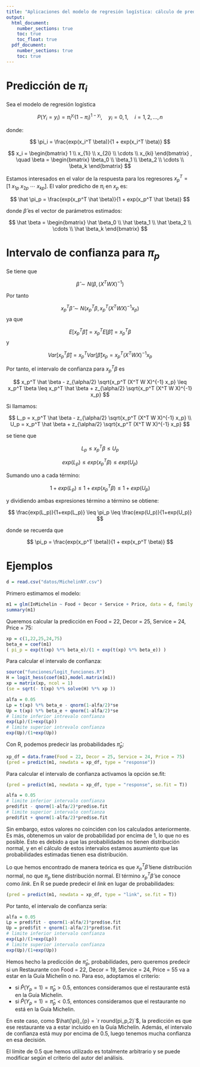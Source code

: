 ```yaml
---
title: "Aplicaciones del modelo de regresión logística: cálculo de predicciones"
output: 
  html_document:
    number_sections: true
    toc: true
    toc_float: true
  pdf_document:
    number_sections: true
    toc: true
---
```


# Predicción de $\pi_i$

Sea el modelo de regresión logística

$$
P(Y_i = y_i) = \pi_i^{y_i} (1 - \pi_i)^{1-y_i}, \quad y_i = 0,1, \quad i = 1,2,\ldots,n
$$

donde:

$$
\pi_i = \frac{exp(x_i^T \beta)}{1 + exp(x_i^T \beta)}
$$



$$
x_i = 
\begin{bmatrix}
1 \\ x_{1i} \\ x_{2i} \\ \cdots \\ x_{ki}
\end{bmatrix}
, \quad
\beta = 
\begin{bmatrix}
\beta_0 \\ \beta_1 \\ \beta_2 \\ \cdots \\ \beta_k
\end{bmatrix}
$$

Estamos interesados en el valor de la respuesta para los regresores $x_p^T = [1 \ x_{1p} \ x_{2p} \ \cdots \ x_{kp}]$. El valor predicho de $\pi_i$ en $x_p$ es:

$$
\hat \pi_p = \frac{exp(x_p^T \hat \beta)}{1 + exp(x_p^T \hat \beta)}
$$

donde $\hat \beta$ es el vector de parámetros estimados:

$$
\hat \beta = 
\begin{bmatrix}
\hat \beta_0 \\ \hat \beta_1 \\ \hat \beta_2 \\ \cdots \\ \hat \beta_k
\end{bmatrix}
$$

# Intervalo de confianza para $\pi_p$

Se tiene que

$$
\hat \beta \sim N(\beta,(X^T W X)^{-1})
$$

Por tanto

$$
x_p^T \hat \beta \sim N(x_p^T \beta, x_p^T (X^T W X)^{-1} x_p)
$$
ya que

$$
E[x_p^T \hat \beta] = x_p^T E[\hat \beta] = x_p^T \beta
$$
y

$$
Var[x_p^T \hat \beta]  = x_p^T Var[\hat \beta] x_p = x_p^T (X^T W X)^{-1} x_p
$$

Por tanto, el intervalo de confianza para $x_p^T \beta$ es

$$
x_p^T \hat \beta - z_{\alpha/2} \sqrt{x_p^T (X^T W X)^{-1} x_p} \leq x_p^T \beta \leq x_p^T \hat \beta + z_{\alpha/2} \sqrt{x_p^T (X^T W X)^{-1} x_p}
$$

Si llamamos:

$$
L_p = x_p^T \hat \beta - z_{\alpha/2} \sqrt{x_p^T (X^T W X)^{-1} x_p} \\
U_p = x_p^T \hat \beta + z_{\alpha/2} \sqrt{x_p^T (X^T W X)^{-1} x_p}
$$

se tiene que

$$
L_p  \leq x_p^T \beta \leq U_p
$$

$$
exp(L_p)  \leq exp(x_p^T \beta) \leq exp(U_p) 
$$

Sumando uno a cada término:

$$
1 + exp(L_p)  \leq 1 + exp(x_p^T \beta) \leq 1 + exp(U_p)
$$

y dividiendo ambas expresiones término a término se obtiene:

$$
\frac{exp(L_p)}{1+exp(L_p)} \leq \pi_p \leq \frac{exp(U_p)}{1+exp(U_p)}
$$

donde se recuerda que

$$
\pi_p = \frac{exp(x_p^T \beta)}{1 + exp(x_p^T \beta)}
$$

# Ejemplos

```r
d = read.csv("datos/MichelinNY.csv")
```

Primero estimamos el modelo:

```r
m1 = glm(InMichelin ~ Food + Decor + Service + Price, data = d, family = binomial)
summary(m1)
```

Queremos calcular la predicción en Food = 22, Decor = 25, Service = 24, Price = 75:

```r
xp = c(1,22,25,24,75)
beta_e = coef(m1)
( pi_p = exp(t(xp) %*% beta_e)/(1 + exp(t(xp) %*% beta_e)) ) 
```

Para calcular el intervalo de confianza:

```r
source("funciones/logit_funciones.R")
H = logit_hess(coef(m1),model.matrix(m1))
xp = matrix(xp, ncol = 1)
(se = sqrt(- t(xp) %*% solve(H) %*% xp ))
```

```r
alfa = 0.05
Lp = t(xp) %*% beta_e - qnorm(1-alfa/2)*se
Up = t(xp) %*% beta_e + qnorm(1-alfa/2)*se
# limite inferior intrevalo confianza
exp(Lp)/(1+exp(Lp))
# limite superior intrevalo confianza
exp(Up)/(1+exp(Up))
```

Con R, podemos predecir las probabilidades $\hat \pi_p$:

```r
xp_df = data.frame(Food = 22, Decor = 25, Service = 24, Price = 75)
(pred = predict(m1, newdata = xp_df, type = "response"))
```
Para calcular el intervalo de confianza activamos la opción se.fit:

```r
(pred = predict(m1, newdata = xp_df, type = "response", se.fit = T))
```

```r
alfa = 0.05
# limite inferior intervalo confianza
pred$fit - qnorm(1-alfa/2)*pred$se.fit
# limite superior intervalo confianza
pred$fit + qnorm(1-alfa/2)*pred$se.fit
```

Sin embargo, estos valores no coinciden con los calculados anteriormente. Es más, obtenemos un valor de probabilidad por encima de 1, lo que no es posible. Esto es debido a que las probabilidades no tienen distribución normal, y en el cálculo de estos intervalos estamos asumiento que las probabilidades estimadas tienen esa distribución. 

Lo que hemos encontrado de manera teórica es que $x_p^T \hat \beta$ tiene distribución normal, no que $\pi_p$ tiene distribución normal. El término $x_p^T \hat \beta$ se conoce como *link*. En R se puede predecir el *link* en lugar de probabilidades:

```r
(pred = predict(m1, newdata = xp_df, type = "link", se.fit = T))
```
Por tanto, el intervalo de confianza sería:

```r
alfa = 0.05
Lp = pred$fit - qnorm(1-alfa/2)*pred$se.fit
Up = pred$fit + qnorm(1-alfa/2)*pred$se.fit
# limite inferior intervalo confianza
exp(Lp)/(1+exp(Lp))
# limite superior intervalo confianza
exp(Up)/(1+exp(Up))
```

Hemos hecho la predicción de $\hat \pi_p$, probabilidades, pero queremos predecir si un Restaurante con Food = 22, Decor = 19, Service = 24, Price = 55 va a estar en la Guía Michelín o no. Para eso, adoptamos el criterio: 

- si  $\hat P(Y_p = 1) = \hat \pi_p > 0.5$, entonces consideramos que el restaurante está en la Guía Michelin. 
- si  $\hat P(Y_p = 1) = \hat \pi_p < 0.5$, entonces consideramos que el restaurante no está en la Guía Michelin. 

En este caso, como $\hat{\pi}_{p} = `r round(pi_p,2)`$, la predicción es que ese restaurante va a estar incluido en la Guía Michelín. Además, el intervalo de confianza está muy por encima de 0.5, luego tenemos mucha confianza en esa decisión.

El límite de 0.5 que hemos utilizado es totalmente arbitrario y se puede modificar según el criterio del autor del análisis.
